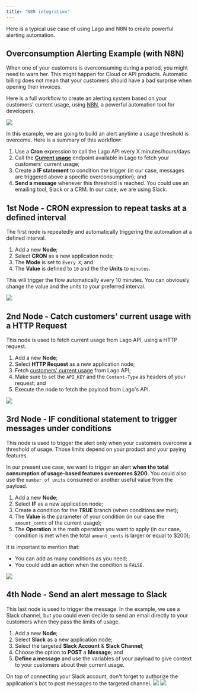 ```yaml
---
title: "N8N integration"
---
```


Here is a typical use case of using Lago and N8N to create powerful alerting automation.

## Overconsumption Alerting Example (with N8N)

When one of your customers is overconsuming during a period, you might need to warn her. This might happen for Cloud or API products. Automatic billing does not mean that your customers should have a bad surprise when opening their invoices.

Here is a full workflow to create an alerting system based on your customers' current usage, using [N8N](https://n8n.io/), a powerful automation tool for developers.

<Frame caption="N8N Alerting Workflow">
  <img src="/integrations/alerting/images/n8n-current-usage-ffe518dc30433d5f993f3cfb67a31374.png" />
</Frame>


In this example, we are going to build an alert anytime a usage threshold is overcome. Here is a summary of this workflow:
1. Use a **Cron** expression to call the Lago API every X minutes/hours/days
2. Call the [**Current usage**](/api-reference/customer-usage/get-current) endpoint available in Lago to fetch your customers' current usage;
3. Create a **IF statement** to condition the trigger (in our case, messages are triggered above a specific overconsumption); and
4. **Send a message** whenever this threshold is reached. You could use an emailing tool, Slack or a CRM. In our case, we are using Slack.

## 1st Node - CRON expression to repeat tasks at a defined interval
The first node is repeatedly and automatically triggering the automation at a defined interval.
1. Add a new **Node**;
2. Select **CRON** as a new application node;
3. The **Mode** is set to `Every X`; and
4. The **Value** is defined to `10` and the the **Units** to `minutes`. 

This will trigger the flow automatically every 10 minutes. You can obviously change the value and the units to your preferred interval.

<Frame caption="Cron expression">
  <img src="/integrations/alerting/images/cron-alerting-a3cc55668cedb59003c788201dcfaf16.png" />
</Frame>

## 2nd Node - Catch customers' current usage with a HTTP Request
This node is used to fetch current usage from Lago API, using a HTTP request.
1. Add a new **Node**;
2. Select **HTTP Request** as a new application node;
3. Fetch [customers' current usage](/api-reference/customer-usage/get-current) from Lago API;
4. Make sure to set the `API_KEY` and the `Content-Type` as headers of your request; and
5. Execute the node to fetch the payload from Lago's API.

<Frame caption="Customer current usage">
  <img src="/integrations/alerting/images/current-usage-http-request-f534e90c3cc02f462a65c859218ac063.png" />
</Frame>

## 3rd Node - IF conditional statement to trigger messages under conditions
This node is used to trigger the alert only when your customers overcome a threshold of usage. Those limits depend on your product and your paying features.

In our present use case, we want to trigger an alert **when the total consumption of usage-based features overcomes $200**. You could also use the `number of units` consumed or another useful value from the payload.

1. Add a new **Node**;
2. Select **IF** as a new application node;
3. Create a condition for the **TRUE** branch (when conditions are met);
4. The **Value** is the parameter of your condition (in our case the `amount_cents` of the current usage);
5. The **Operation** is the math operation you want to apply (in our case, condition is met when the total `amount_cents` is larger or equal to $200);

It is important to mention that:
- You can add as many conditions as you need;
- You could add an action when the condition is `FALSE`.

<Frame caption="Customer current usage with if statement">
  <img src="/integrations/alerting/images/if-statement-current-usage-4186fee96e606f9554fa1bbcd6f07f5b.png" />
</Frame>


## 4th Node - Send an alert message to Slack
This last node is used to trigger the message. In the example, we use a Slack channel, but you could even decide to send an email directly to your customers when they pass the limits of usage.


1. Add a new **Node**;
2. Select **Slack** as a new application node;
3. Select the targeted **Slack Account** & **Slack Channel**;
4. Choose the option to **POST** a **Message**; and
5. **Define a message** and use the variables of your payload to give context to your customers about their current usage.

<Tip>
On top of connecting your Slack account, don't forget to authorize the application's bot to post messages to the targeted channel.
</Tip>

<Frame>
  <img src="/integrations/alerting/images/slack-alert-current-usage-247e699c94c1e5ec0f8adaac4b7abe8e.png" />
</Frame>

<Frame>
  <img src="/integrations/alerting/images/slack-alert-current-usage-message-dcd840bb5aa02098873410a83eb40776.png" />
</Frame>